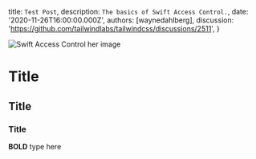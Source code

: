 
  title: `Test Post`,
  description: `The basics of Swift Access Control.`,
  date: '2020-11-26T16:00:00.000Z',
  authors: [waynedahlberg],
  discussion: 'https://github.com/tailwindlabs/tailwindcss/discussions/2511',
}

<img src={hero} alt="Swift Access Control her image" />

# Title

## Title

### Title

**BOLD** type here
